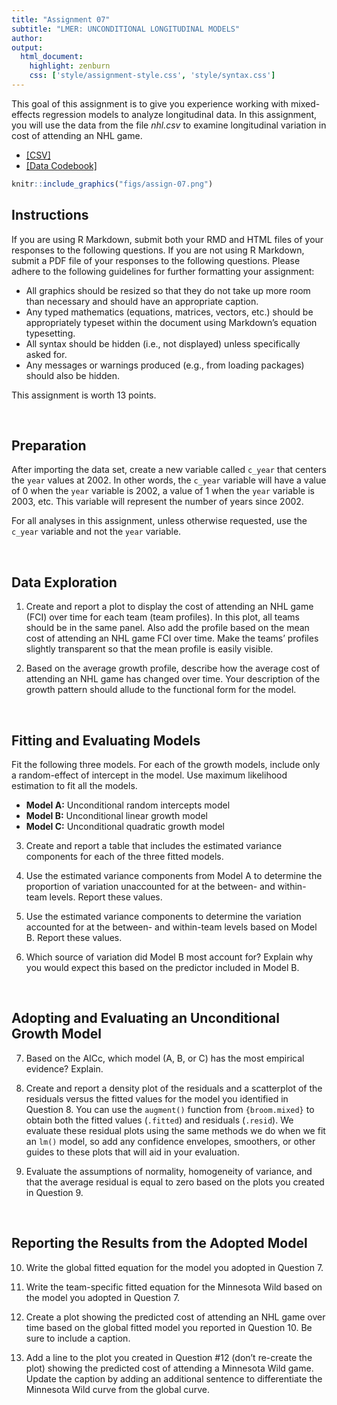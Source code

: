 ```yaml
---
title: "Assignment 07"
subtitle: "LMER: UNCONDITIONAL LONGITUDINAL MODELS"
author: 
output: 
  html_document:
    highlight: zenburn
    css: ['style/assignment-style.css', 'style/syntax.css']
---
```




This goal of this assignment is to give you experience working with mixed-effects regression models to analyze longitudinal data. In this assignment, you will use the data from the file *nhl.csv* to examine longitudinal variation in cost of attending an NHL game.



- [[CSV]](https://raw.githubusercontent.com/zief0002/epsy-8252/master/data/nhl.csv)
- [[Data Codebook]](http://zief0002.github.io/epsy-8252/codebooks/nhl.html)


```r
knitr::include_graphics("figs/assign-07.png")
```

## Instructions

If you are using R Markdown, submit both your RMD and HTML files of your responses to the following questions. If you are not using R Markdown, submit a PDF file of your responses to the following questions. Please adhere to the following guidelines for further formatting your assignment:

- All graphics should be resized so that they do not take up more room than necessary and should have an appropriate caption.
- Any typed mathematics (equations, matrices, vectors, etc.) should be appropriately typeset within the document using Markdown's equation typesetting.
- All syntax should be hidden (i.e., not displayed) unless specifically asked for.
- Any messages or warnings produced (e.g., from loading packages) should also be hidden.

This assignment is worth 13 points.


<br />



## Preparation

After importing the data set, create a new variable called `c_year` that centers the `year` values at 2002. In other words, the `c_year` variable will have a value of 0 when the `year` variable is 2002, a value of 1 when the `year` variable is 2003, etc. This variable will represent the number of years since 2002. 

For all analyses in this assignment, unless otherwise requested, use the `c_year` variable and not the `year` variable. 

<br />


## Data Exploration

1. Create and report a plot to display the cost of attending an NHL game (FCI) over time for each team (team profiles). In this plot, all teams should be in the same panel. Also add the profile based on the mean cost of attending an NHL game FCI over time. Make the teams' profiles slightly transparent so that the mean profile is easily visible.

2. Based on the average growth profile, describe how the average cost of attending an NHL game has changed over time. Your description of the growth pattern should allude to the functional form for the model.

<br />


## Fitting and Evaluating Models

Fit the following three models. For each of the growth models, include only a random-effect of intercept in the model. Use maximum likelihood estimation to fit all the models.

- **Model A:** Unconditional random intercepts model
- **Model B:** Unconditional linear growth model 
- **Model C:** Unconditional quadratic growth model


3. Create and report a table that includes the estimated variance components for each of the three fitted models.

4. Use the estimated variance components from Model A to determine the proportion of variation unaccounted for at the between- and within-team levels. Report these values.

5. Use the estimated variance components to determine the variation accounted for at the between- and within-team levels based on Model B. Report these values.

6. Which source of variation did Model B most account for? Explain why you would expect this based on the predictor included in Model B.

<br />

## Adopting and Evaluating an Unconditional Growth Model

7. Based on the AICc, which model (A, B, or C) has the most empirical evidence? Explain.

8. Create and report a density plot of the residuals and a scatterplot of the residuals versus the fitted values for the model you identified in Question 8. You can use the `augment()` function from `{broom.mixed}` to obtain both the fitted values (`.fitted`) and residuals (`.resid`). We evaluate these residual plots using the same methods we do when we fit an `lm()` model, so add any confidence envelopes, smoothers, or other guides to these plots that will aid in your evaluation.

9. Evaluate the assumptions of normality, homogeneity of variance, and that the average residual is equal to zero based on the plots you created in Question 9.


<br />

## Reporting the Results from the Adopted Model


10. Write the global fitted equation for the model you adopted in Question 7.

11. Write the team-specific fitted equation for the Minnesota Wild based on the model you adopted in Question 7.

12. Create a plot showing the predicted cost of attending an NHL game over time based on the global fitted model you reported in Question 10. Be sure to include a caption.

13. Add a line to the plot you created in Question \#12 (don't re-create the plot) showing the predicted cost of attending a Minnesota Wild game. Update the caption by adding an additional sentence to differentiate the Minnesota Wild curve from the global curve.




